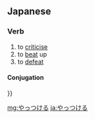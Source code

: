 ==Japanese==

===Verb===
{{ja-verb|h|type=2|rom=yattsukeru}}

# to [[criticise]]
# to [[beat]] up
# to [[defeat]]

====Conjugation====
{{ja-ichi|やっつけ|やっつけ|{{{{{|safesubst:}}}#invoke:ja|kana_to_romaji|やっつけ}}}}

[[mg:やっつける]]
[[ja:やっつける]]